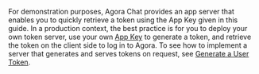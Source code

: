 <PlatformWrapper platform="android">

For demonstration purposes, Agora Chat provides an app server that enables you to quickly retrieve a token using the App Key given in this guide. In a production context, the best practice is for you to deploy your own token server, use your own [App Key](.enable_agora_chat?platform=Android#get-the-information-of-the-agora-chat-project) to generate a token, and retrieve the token on the client side to log in to Agora. To see how to implement a server that generates and serves tokens on request, see [Generate a User Token](./generate_user_tokens?platform=All%20Platforms).

</PlatformWrapper>
